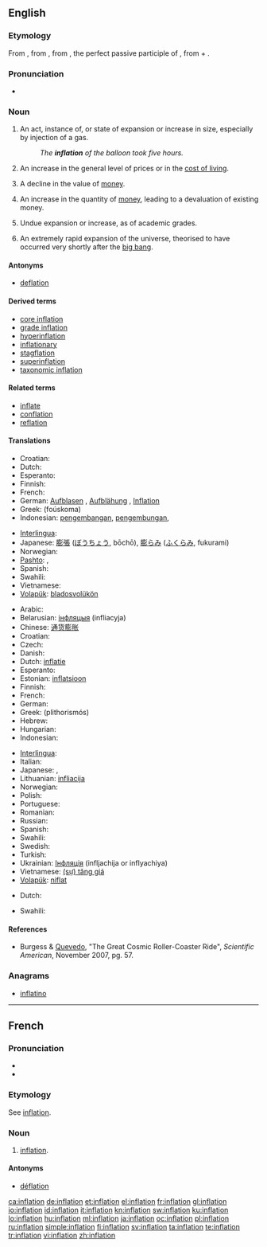 {{wikipedia}}
{{also|Inflation}}
==English==

===Etymology===
From {{etyl|enm|en}}, from {{etyl|la}} {{term|inflatio|īnflātiō|expansion", "blowing up|lang=la}}, from {{term|inflatus|īnfātus|lang=la}}, the perfect passive participle of {{term|inflo|īnflō|blow into", "expand}}, from {{term|in||into|lang=la}} + {{term|flo|flō|blow|lang=la}}.

===Pronunciation===
* {{rhymes|eɪʃǝn}}

===Noun===
{{en-noun}}

# An act, instance of, or state of expansion or increase in size, especially by injection of a gas.
#: ''The '''inflation''' of the balloon took five hours.''
# {{economics}} An increase in the general level of prices or in the [[cost of living]].
# {{economics}} A decline in the value of [[money]].
# {{economics}} An increase in the quantity of [[money]], leading to a devaluation of existing money.
# Undue expansion or increase, as of academic grades.
# {{context|cosmology}} An extremely rapid expansion of the universe, theorised to have occurred very shortly after the [[big bang]].

====Antonyms====
* [[deflation]]

====Derived terms====
* [[core inflation]]
* [[grade inflation]]
* [[hyperinflation]]
* [[inflationary]]
* [[stagflation]]
* [[superinflation]]
* [[taxonomic inflation]]

====Related terms====
* [[inflate]]
* [[conflation]]
* [[reflation]]

====Translations====
{{trans-top|expansion or increase in size}}
* Croatian: {{t+|hr|inflacija|f|alt=inflácija}}
* Dutch: {{t+|nl|opblazen|n}}
* Esperanto: {{t-|eo|inflacio|xs=Esperanto}}
* Finnish: {{t-|fi|laajentuminen}}
* French: {{t+|fr|inflation|f}}
* German: [[Aufblasen]] {{n}}, [[Aufblähung]] {{f}}, [[Inflation]] {{f}}
* Greek: {{t|el|φούσκωμα|n}} (foúskoma)
* Indonesian: [[kembang|pengembangan]], [[kembung|pengembungan]], {{t+|id|inflasi|xs=Indonesian}}
{{trans-mid}}
* [[Interlingua]]: {{t-|ia|inflation|xs=Interlingua}}
* Japanese: [[膨張]] ([[ぼうちょう]], bōchō), [[膨らみ]] ([[ふくらみ]], fukurami)
* Norwegian: {{t|no|oppblåsing|c}}
* [[Pashto]]: {{t-|ps|پړسوب|m|tr=parrsob|sc=ps-Arab|xs=Pashto}}, {{t-|ps|غومبه|f|tr=γumba|sc=ps-Arab|xs=Pashto}}
* Spanish: {{t+|es|inflación|f}}
* Swahili: {{t+|sw|mfumuko wa bei|xs=Swahili}}
* Vietnamese: {{t+|vi|thổi phồng|alt=(sự) thổi phồng|xs=Vietnamese}}
* [[Volapük]]: [[bladosvolükön]]
{{trans-bottom}}

{{trans-top|increase in prices}}
* Arabic: {{rfc-tbot}}{{t-|ar|تضخم|shu|alt=تَضَخ{{ar-dia|tr=taDakhkhum|sc=Arab}}م|sc=Arab}}
* Belarusian: [[інфляцыя]] (infliacyja)
* Chinese: [[通货膨胀]]
* Croatian: {{t+|hr|inflacija|f|alt=inflácija}}
* Czech: {{t+|cs|inflace|f}}
* Danish: {{t-|da|inflation}}
* Dutch: [[inflatie]]
* Esperanto: {{t-|eo|inflacio|xs=Esperanto}}
* Estonian: [[inflatsioon]]
* Finnish: {{t+|fi|inflaatio}}
* French: {{t+|fr|inflation|f}}
* German: {{t+|de|Inflation|f}}
* Greek: {{t+|el|πληθωρισμός|m}} (plithorismós)
* Hebrew: {{t+|he|אינפלציה}}
* Hungarian: {{t+|hu|infláció}}
* Indonesian: {{t+|id|inflasi|xs=Indonesian}}
{{trans-mid}}
* [[Interlingua]]: {{t-|ia|inflation|xs=Interlingua}}
* Italian: {{t-|it|inflazione}}
* Japanese: {{t+|ja|インフレ|tr=infure}}, {{t+|ja|インフレーション|tr=infurēshon}}
* Lithuanian: [[infliacija]]
* Norwegian: {{t+|no|inflasjon}}
* Polish: {{t+|pl|inflacja}}
* Portuguese: {{t+|pt|inflação}}
* Romanian: {{t|ro|inflatie|f}}
* Russian: {{t+|ru|инфляция|f|tr=infljátsija}}
* Spanish: {{t+|es|inflación|f}}
* Swahili: {{t+|sw|mfumuko wa bei|xs=Swahili}}
* Swedish: {{t+|sv|inflation}}
* Turkish: {{t+|tr|enflasyon}}
* Ukrainian: [[Інфляція]] (infljachija or inflyachiya)
* Vietnamese: [[tăng giá|(sự) tăng giá]]
* [[Volapük]]: [[niflat]]
{{trans-bottom}}
{{trans-top|inflation of the universe}}
* Dutch: {{t|nl|uitdijing|f}}
{{trans-mid}}
* Swahili: {{t+|sw|mfumuko wa bei|xs=Swahili}}
{{trans-bottom}}

====References====
* {{context|cosmology}} Burgess & [[w:Fernando Quevedo|Quevedo]], "The Great Cosmic Roller-Coaster Ride", ''Scientific American'', November 2007, pg. 57.

===Anagrams===
* [[inflatino#English|inflatino]]

----

==French==

===Pronunciation===
* {{IPA|/ɛ̃.fla.sjɔ̃/|lang=fr}}
* {{homophones|inflations|lang=fr}}

===Etymology===
See [[inflation#English|inflation]].

===Noun===
{{fr-noun|f}}

# [[inflation#English|inflation]].

====Antonyms====
* [[déflation]]

[[ca:inflation]]
[[de:inflation]]
[[et:inflation]]
[[el:inflation]]
[[fr:inflation]]
[[gl:inflation]]
[[io:inflation]]
[[id:inflation]]
[[it:inflation]]
[[kn:inflation]]
[[sw:inflation]]
[[ku:inflation]]
[[lo:inflation]]
[[hu:inflation]]
[[ml:inflation]]
[[ja:inflation]]
[[oc:inflation]]
[[pl:inflation]]
[[ru:inflation]]
[[simple:inflation]]
[[fi:inflation]]
[[sv:inflation]]
[[ta:inflation]]
[[te:inflation]]
[[tr:inflation]]
[[vi:inflation]]
[[zh:inflation]]